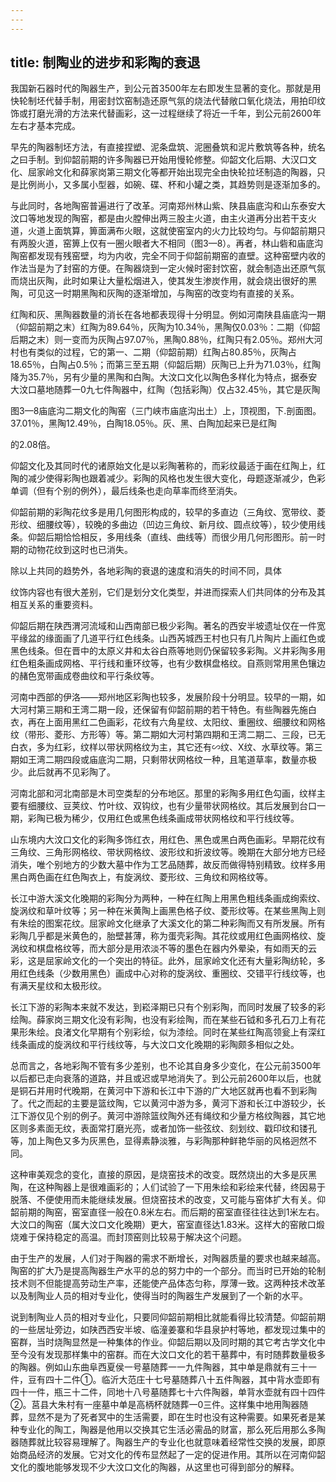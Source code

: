 ```yaml
---
---
---
```

title: 制陶业的进步和彩陶的衰退
---



我国新石器时代的陶器生产，到公元首3500年左右即发生显著的变化。那就是用快轮制坯代替手制，用密封饮窑制造还原气氛的烧法代替敞口氧化烧法，用拍印纹饰或打磨光滑的方法来代替画彩，这一过程继续了将近一千年，到公元前2600年左右才基本完成。

早先的陶器制坯方法，有直接捏塑、泥条盘筑、泥圈叠筑和泥片敷筑等各种，统名之曰手制。到仰韶前期的许多陶器已开始用慢轮修整。仰韶文化后期、大汉口文化、屈家岭文化和薛家岗第三期文化等都开始出现完全由快轮拉坯制造的陶器，只是比例尚小，又多属小型器，如碗、碟、杯和小罐之类，其趋势则是逐渐加多的。

与此同时，各地陶窑普遍进行了改革。河南郑州林山紫、陕县庙底沟和山东泰安大汶口等地发现的陶窑，都是由火膛伸出两三股主火道，由主火道再分出若干支火道，火道上面筑算，箅面满布火眼，这就使窑室内的火力比较均匀。与仰韶前期只有两股火道，窑箅上仅有一圈火眼者大不相同（图3—8）。再者，林山砦和庙底沟陶窑都发现有残窑壁，均为内收，完全不同于仰韶前期窑的直壁。这种窑壁内收的作法当是为了封窑的方便。在陶器烧到一定火候时密封饮窑，就会制造出还原气氛而烧出灰陶，此时如果让大量松烟进入，使其发生渗炭作用，就会烧出很好的黑陶，可见这一时期黑陶和灰陶的逐渐增加，与陶窑的改变均有直接的关系。

红陶和灰、黑陶器数量的消长在各地都表现得十分明显。例如河南陕县庙底沟一期（仰韶前期之末）红陶为89.64％，灰陶为10.34％，黑陶仅0.03％：二期（仰韶后期之末）则一变而为灰陶占97.07％，黑陶0.88％，红陶只有2.05％。郑州大河村也有类似的过程，它的第一、二期（仰韶前期）红陶占80.85％，灰陶占18.65％，白陶占0.5％；而第三至五期（仰韶后期）灰陶已上升为71.03％，红陶降为35.7％，另有少量的黑陶和白陶。大汶口文化以陶色多样化为特点，据泰安大汶口墓地随葬一0九七件陶器中，红陶（包括彩陶）仅占32.45％，其它是灰陶

图3—8庙底沟二期文化的陶窑（三门峡市庙底沟出土）上，顶视图，下.剖面图。37.01％，黑陶12.49％，白陶18.05％。灰、黑、白陶加起来已是红陶

的2.08倍。

仰韶文化及其同时代的诸原始文化是以彩陶著称的，而彩纹最适于画在红陶上，红陶的减少使得彩陶也跟着减少。彩陶的风格也发生很大变化，母题逐渐减少，色彩单调（但有个别的例外），最后线条也走向草率而终至消失。

仰韶前期的彩陶花纹多是用几何图形构成的，较早的多直边（三角纹、宽带纹、菱形纹、细腰纹等），较晚的多曲边（凹边三角纹、新月纹、圆点纹等），较少使用线条。仰韶后期恰恰相反，多用线条（直线、曲线等）而很少用几何形图形。前一时期的动物花纹到这时也已消失。

除以上共同的趋势外，各地彩陶的衰退的速度和消失的时间不同，具体

纹饰内容也有很大差别，它们是划分文化类型，并进而探索人们共同体的分布及其相互关系的重要资料。

仰韶后期在陕西渭河流域和山西南部已极少彩陶。著名的西安半坡遗址仅在一件宽平缘盆的缘面画了几道平行红色线条。山西芮城西王村也只有几片陶片上画红色或黑色线条。但在晋中的太原义井和太谷白燕等地则仍保留较多彩陶。义井彩陶多用红色粗条画成网格、平行线和重环纹等，也有少数棋盘格纹。自燕则常用黑色镶边的赭色宽带画成卷曲纹和平行条纹等。

河南中西部的伊洛——郑州地区彩陶也较多，发展阶段十分明显。较早的一期，如大河村第三期和王湾二期一段，还保留有仰韶前期的若干特色。有些陶器先施白衣，再在上面用黑红二色画彩，花纹有六角星纹、太阳纹、重圈纹、细腰纹和网格纹（带形、菱形、方形等）等。第二期如大河村第四期和王湾二期二、三段，已无白衣，多为红彩，纹样以带状网格纹为主，其它还有∽纹、X纹、水草纹等。第三期如王湾二期四段或庙底沟二期，只剩带状网格纹一种，且笔道草率，数量亦极少。此后就再不见彩陶了。

河南北部和河北南部是木司空类犁的分布地区。那里的彩陶多用红色勾画，纹样主要有细腰纹、豆荚纹、竹叶纹、双钩纹，也有少量带状网格纹。其后发展到台口一期，彩陶已极为稀少，仅用红色或黑色线条画成带状网格纹和平行线纹等。

山东境内大汶口文化的彩陶多饰红衣，用红色、黑色或黑白两色画彩。早期花纹有三角纹、三角形网格纹、带状网格纹、波形纹和折波纹等。晚期在大部分地方已经消失，唯个别地方的少数大墓中作为工艺品随葬，故反而做得特别精致。纹样多用黑白两色画在红色陶衣上，有旋涡纹、菱形纹、三角纹和网格纹等。

长江中游大溪文化晚期的彩陶分为两种，一种在红陶上用黑色粗线条画成绚索纹、旋涡纹和草叶纹等；另一种在米黄陶上画黑色格子纹、菱形纹等。在某些黑陶上则有朱绘的图案花纹。屈家岭文化继承了大溪文化的第二种彩陶而又有所发展。所有彩陶几乎都是米黄色的，胎壁甚薄，称为蛋壳彩陶。其花纹或用红色画网格纹、旋涡纹和棋盘格纹等，而大部分是用浓淡不等的墨色在器内外晕染，有如雨天的云彩，这是屈家岭文化的一个突出的特征。此外，屈家岭文化还有大量彩陶纺轮，多用红色线条（少数用黑色）画成中心对称的旋涡纹、重圈纹、交错平行线纹等，也有满天星纹和太极形纹。

长江下游的彩陶本来就不发达，到崧泽期已只有个别彩陶，而同时发展了较多的彩绘陶。薛家岗三期文化没有彩陶，也没有彩绘陶，而在某些石钺和多孔石刀上有花果形朱绘。良渚文化早期有个别彩绘，似为漆绘。同时在某些红陶高领瓮上有深红线条画成的旋涡纹和平行线纹等，与大汶口文化晚期的彩陶颇多相似之处。

总而言之，各地彩陶不管有多少差别，也不论其自身多少变化，在公元前3500年以后都已走向衰落的道路，并且或迟或早地消失了。到公元前2600年以后，也就是铜石并用时代晚期，在黄河中下游和长江中下游的广大地区就再也看不到彩陶了。代之而起的主要是篮纹陶，它以黄河中游为多，黄河下游和长江中游较少，长江下游仅见个别的例子。黄河中游除篮纹陶外还有绳纹和少量方格纹陶器，其它地区则多素面无纹，表面常打磨光亮，或者加饰一些弦纹、刻划纹、戳印纹和镂孔等，加上陶色又多为灰黑色，显得素静淡雅，与彩陶那种鲜艳华丽的风格迥然不同。

这种审美观念的变化，直接的原因，是烧窑技术的改变。既然烧出的大多是灰黑陶，在这种陶器上是很难画彩的；人们试验了一下用朱绘和彩绘来代替，终因易于脱落、不便使用而未能继续发展。但烧窑技术的改变，又可能与窑体扩大有关。仰韶前期的陶窑，窑室直径一般在0.8米左右。而后期的窑室直径往往达到1米左右。大汶口的陶窑（属大汶口文化晚期）更大，窑室直径达1.83米。这样大的窑敞口煅烧难于保持稳定的高温。而封顶窑则比较易于解决这个问题。

由于生产的发展，人们对于陶器的需求不断增长，对陶器质量的要求也越来越高。陶窑的扩大乃是提高陶器生产水平的总的努力中的一个部分。而当时已开始的轮制技术则不但能提高劳动生产率，还能使产品体态匀称，厚薄一致。这两种技术改革以及制陶业人员的相对专业化，使得当时的陶器生产发展到了一个新的水平。

说到制陶业人员的相对专业化，只要同仰韶前期相比就能看得比较清楚。仰韶前期的一些居址旁边，如陕西西安半坡、临潼姜寨和华县泉护村等地，都发现过集中的窑群，当时烧陶显然是一种集体的作业。仰韶后期以及同时期的其它考古学文化中至今没有发现那样集中的窑群。而在大汶口文化的若干墓葬中，有时随葬数量极多的陶器。例如山东曲阜西夏侯一号墓随葬一一九件陶器，其中单是鼎就有三十一件，豆有四十二件①。临沂大范庄十七号墓随葬八十五件陶器，其中背水壶即有四十一件，瓶三十二件，同地十八号墓随葬七十六件陶器，单背水壶就有四十四件②。莒县大朱村有一座墓中单是高柄杯就随葬一0三件。这样集中地用陶器随葬，显然不是为了死者冥中的生活需要，即在生时也没有这种需要。如果死者是某种专业化的陶工，陶器是他用以交换其它生活必需品的财富，那么死后用那么多陶器随葬就比较容易理解了。陶器生产的专业化也就意味着经常性交换的发展，即原始商品经济的发展。它对文化的传布显然起了一定的促进作用。其所以在河南仰韶文化的腹地能够发现不少大汶口文化的陶器，从这里也可得到部分的解释。